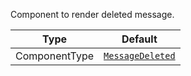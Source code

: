 Component to render deleted message.

| Type          | Default                                                                              |
| ------------- | ------------------------------------------------------------------------------------ |
| ComponentType | [`MessageDeleted`](../../../../ui-components/message-components/message-deleted.mdx) |
